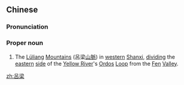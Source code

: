 ==Chinese==
{{zh-forms|s=吕梁|[[spiny]]|[[ridge]]}}
{{wikipedia|Lüliang Mountains}}
===Pronunciation===
{{zh-pron
|m=	Lǚliáng
|cat=pn
}}
===Proper noun===
{{zh-proper noun}}

# {{lb|zh|geography}} The [[Lüliang]] [[mountains|Mountains]] (呂梁[[山脈]]) in [[western]] [[Shanxi]], [[dividing]] the [[eastern]] [[side]] of the [[Yellow River]]'s [[Ordos]] [[loop|Loop]] from the [[Fen]] [[valley|Valley]].

[[zh:呂梁]]